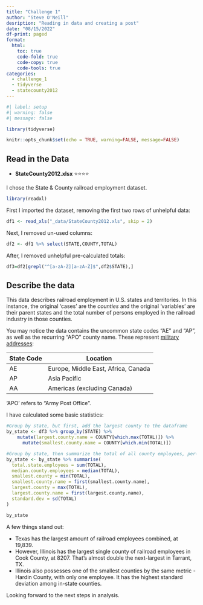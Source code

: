 ```yaml
---
title: "Challenge 1"
author: "Steve O'Neill"
desription: "Reading in data and creating a post"
date: "08/15/2022"
df-print: paged
format:
  html:
    toc: true
    code-fold: true
    code-copy: true
    code-tools: true
categories:
  - challenge_1
  - tidyverse
  - statecounty2012
---
```


```r
#| label: setup
#| warning: false
#| message: false

library(tidyverse)

knitr::opts_chunk$set(echo = TRUE, warning=FALSE, message=FALSE)
```

## Read in the Data

-   **StateCounty2012.xlsx** ⭐⭐⭐⭐

I chose the State & County railroad employment dataset.

```r
library(readxl)
```

First I imported the dataset, removing the first two rows of unhelpful data:

```r
df1 <- read_xls("_data/StateCounty2012.xls", skip = 2)
```
Next, I removed un-used columns:

```r
df2 <- df1 %>% select(STATE,COUNTY,TOTAL)
```

After, I removed unhelpful pre-calculated totals:
```r
df3=df2[grepl("^[a-zA-Z][a-zA-Z]$",df2$STATE),]
```


## Describe the data

This data describes railroad employment in U.S. states and territories. In this instance, the original 'cases' are the *counties* and the original 'variables' are their parent states and the total number of persons employed in the railroad industry in those counties.

You may notice the data contains the uncommon state codes "AE" and "AP", as well as the recurring "APO" county name. These represent [military addresses](https://pe.usps.com/text/pub28/28c2_010.htm):

| State Code | Location                            |
|------------|-------------------------------------|
| AE         | Europe, Middle East, Africa, Canada |
| AP         | Asia Pacific                        |
| AA         | Americas (excluding Canada)         |

'APO' refers to "Army Post Office".

I have calculated some basic statistics:

```r
#Group by state, but first, add the largest county to the dataframe
by_state <- df3 %>% group_by(STATE) %>% 
    mutate(largest.county.name = COUNTY[which.max(TOTAL)]) %>% 
      mutate(smallest.county.name = COUNTY[which.min(TOTAL)])

#Group by state, then summarize the total of all county employees, per-state:
by_state <- by_state %>% summarise(
  total.state.employees = sum(TOTAL),
  median.county.employees = median(TOTAL),
  smallest.county = min(TOTAL),
  smallest.county.name = first(smallest.county.name),
  largest.county = max(TOTAL),
  largest.county.name = first(largest.county.name),
  standard.dev = sd(TOTAL)
)

by_state
```

A few things stand out:

-   Texas has the largest amount of railroad employees combined, at 19,839.
-   However, Illinois has the largest single county of railroad employees in Cook County, at 8207. That's almost double the next-largest in Tarrant, TX.
-   Illinois also possesses one of the smallest counties by the same metric - Hardin County, with only one employee. It has the highest standard deviation among in-state counties.

Looking forward to the next steps in analysis.
